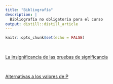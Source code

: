 ```yaml
---
title: "Bibliografía"
description: |
  Bibliografía no obligatoria para el curso
output: distill::distill_article
---
```


```r
knitr::opts_chunk$set(echo = FALSE)
```


<br>

[La insignificancia de las pruebas de significancia](https://digitalcommons.unl.edu/cgi/viewcontent.cgi?article=1225&context=usgsnpwrc)

<br>

[Alternativas a los valores de P](https://royalsocietypublishing.org/doi/10.1098/rsbl.2019.0174)

<br>




